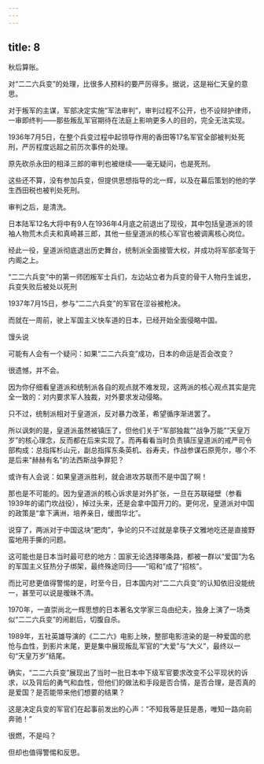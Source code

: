 ```yaml
---
---
---
```

title: 8
---



秋后算账。

对“二二六兵变”的处理，比很多人预料的要严厉得多。据说，这是裕仁天皇的意思。

对于叛军的主谋，军部决定实施“军法审判”，审判过程不公开，也不设辩护律师，一审即终判——那些叛乱军官期待在法庭上影响更多人的目的，完全无法实现。

1936年7月5日，在整个兵变过程中起领导作用的香田等17名军官全部被判处死刑，严厉程度远超之前历次事件的处理。

原先砍杀永田的相泽三郎的审判也被继续——毫无疑问，也是死刑。

这些还不算，没有参加兵变，但提供思想指导的北一辉，以及在幕后策划的他的学生西田税也被判处死刑。

审判之后，是清洗。

日本陆军12名大将中有9人在1936年4月底之前退出了现役，其中包括皇道派的领袖人物荒木贞夫和真崎甚三郎，其他一些皇道派的核心军官也被调离核心岗位。

经此一役，皇道派彻底退出历史舞台，统制派全面接管大权，并成功将军部凌驾于内阁之上。

“二二六兵变”中的第一师团叛军士兵们，左边站立者为兵变的骨干人物丹生诚忠，兵变失败后被处以死刑



1937年7月15日，参与“二二六兵变”的军官在涩谷被枪决。

而就在一周前，驶上军国主义快车道的日本，已经开始全面侵略中国。

馒头说

可能有人会有一个疑问：如果“二二六兵变”成功，日本的命运是否会改变？

很遗憾，并不会。

因为你仔细看皇道派和统制派各自的观点就不难发现，这两派的核心观点其实是完全一致的：对内要求军人独裁，对外要求发动侵略。

只不过，统制派相对于皇道派，反对暴力改革，希望循序渐进罢了。

所以讽刺的是，皇道派虽然被镇压了，但他们关于“军部独裁”“战争万能”“天皇万岁”的核心理念，反而都在后来实现了。而再看看当时负责镇压皇道派的戒严司令部构成：总指挥杉山元，副总指挥东条英机、谷寿夫，作战参谋石原莞尔，哪个不是后来“赫赫有名”的法西斯战争罪犯？

或许有人会说：如果皇道派胜利，就会进攻苏联而不是中国了啊！

那也是不可能的。因为皇道派的核心诉求是对外扩张，一旦在苏联碰壁（参看1939年的诺门坎战役），掉过头来，还是会拿中国开刀的。更何况，皇道派对中国的政策是“拿下满洲，培养亲日，缓图华北”。

说穿了，两派对于中国这块“肥肉”，争论的只不过就是拿筷子文雅地吃还是直接野蛮地用手撕的问题。

这可能也是日本当时最可悲的地方：国家无论选择哪条路，都被一群以“爱国”为名的军国主义狂热分子绑架，最终殊途同归——“昭和”成了“招核”。

而比可悲更值得警惕的是，时至今日，日本国内对“二二六兵变”的认知依旧没能统一，甚至可以说是暧昧不清。

1970年，一直崇尚北一辉思想的日本著名文学家三岛由纪夫，独身上演了一场类似“二二六兵变”的闹剧后，切腹自杀。

1989年，五社英雄导演的《二二六》电影上映，整部电影渲染的是一种爱国的悲怆与血性，到影片末尾，更是集中展现叛乱军官的“大爱”与“大义”，最终以一句“天皇万岁”结尾。

确实，“二二六兵变”展现出了当时一批日本中下级军官要求改变不公平现状的诉求，以及背后的勇气和血性，但他们的做法和手段是否合情，是否合理，是否真的是爱国？是否能带来他们想要的结果？

这是决定兵变的军官们在起事前发出的心声：“不知我等是狂是愚，唯知一路向前奔驰！”

很燃，不是吗？

但却也值得警惕和反思。